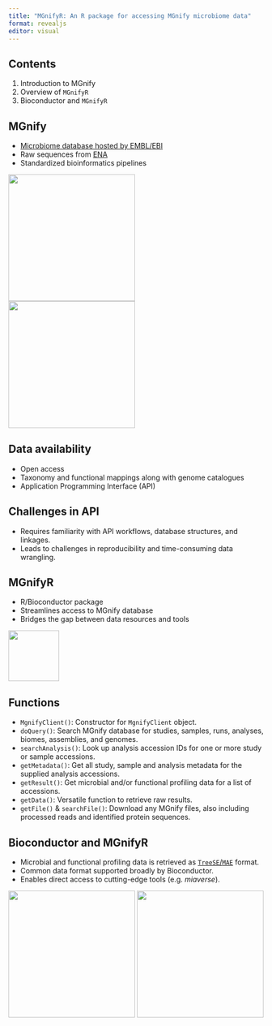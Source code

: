 ```yaml
---
title: "MGnifyR: An R package for accessing MGnify microbiome data"
format: revealjs
editor: visual
---
```


## Contents

1. Introduction to MGnify
2. Overview of `MGnifyR`
3. Bioconductor and `MGnifyR`

## MGnify

- [Microbiome database hosted by EMBL/EBI](https://www.ebi.ac.uk/metagenomics)
- Raw sequences from [ENA](https://www.ebi.ac.uk/ena/browser/home)
- Standardized bioinformatics pipelines

![](images/mgnify_logo.png){width="250" style="margin-right: 30px;"}
![](images/ENA-logo.png){width="250"}

## Data availability

- Open access
- Taxonomy and functional mappings along with genome catalogues
- Application Programming Interface (API)

## Challenges in API

- Requires familiarity with API workflows, database structures, and linkages.
- Leads to challenges in reproducibility and time-consuming data wrangling.

## MGnifyR

- R/Bioconductor package
- Streamlines access to MGnify database
- Bridges the gap between data resources and tools

![](images/mgnifyr_logo.png){width="100"}

## Functions

- `MgnifyClient()`: Constructor for `MgnifyClient` object.
- `doQuery()`: Search MGnify database for studies, samples, runs, analyses, biomes, assemblies, and genomes.
- `searchAnalysis()`: Look up analysis accession IDs for one or more study or sample accessions.
- `getMetadata()`: Get all study, sample and analysis metadata for the supplied analysis accessions.
- `getResult()`: Get microbial and/or functional profiling data for a list of accessions.
- `getData()`: Versatile function to retrieve raw results.
- `getFile()` & `searchFile()`: Download any MGnify files, also including processed reads and identified protein sequences.

## Bioconductor and MGnifyR

- Microbial and functional profiling data is retrieved as [`TreeSE`/`MAE`](https://microbiome.github.io/OMA/docs/devel/pages/containers.html) format.
- Common data format supported broadly by Bioconductor.
- Enables direct access to cutting-edge tools (e.g. _miaverse_).

![](images/BioconductorSticker1.png){width="250"}
![](images/mia_logo.png){width="250"}
